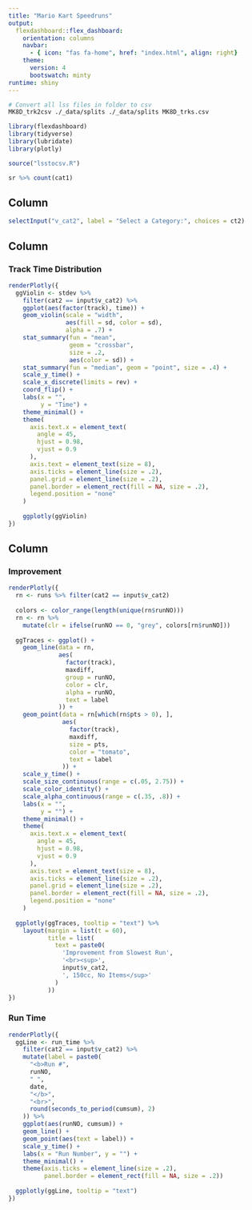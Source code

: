 ```yaml
---
title: "Mario Kart Speedruns"
output:
  flexdashboard::flex_dashboard:
    orientation: columns
    navbar:
      - { icon: "fas fa-home", href: "index.html", align: right}
    theme:
      version: 4
      bootswatch: minty
runtime: shiny
---
```


```bash
# Convert all lss files in folder to csv
MK8D_trk2csv ./_data/splits ./_data/splits MK8D_trks.csv
```

```r
library(flexdashboard)
library(tidyverse)
library(lubridate)
library(plotly)
```

```r
source("lsstocsv.R")

sr %>% count(cat1)
```

Column {.sidebar}
-----------------------------------------------------------------------

```r
selectInput("v_cat2", label = "Select a Category:", choices = ct2)
```


Column {data-width=350}
-----------------------------------------------------------------------

### Track Time Distribution

```r
renderPlotly({
  ggViolin <- stdev %>%
    filter(cat2 == input$v_cat2) %>%
    ggplot(aes(factor(track), time)) +
    geom_violin(scale = "width",
                aes(fill = sd, color = sd),
                alpha = .7) +
    stat_summary(fun = "mean",
                 geom = "crossbar",
                 size = .2,
                 aes(color = sd)) +
    stat_summary(fun = "median", geom = "point", size = .4) +
    scale_y_time() +
    scale_x_discrete(limits = rev) +
    coord_flip() +
    labs(x = "",
         y = "Time") +
    theme_minimal() +
    theme(
      axis.text.x = element_text(
        angle = 45,
        hjust = 0.98,
        vjust = 0.9
      ),
      axis.text = element_text(size = 8),
      axis.ticks = element_line(size = .2),
      panel.grid = element_line(size = .2),
      panel.border = element_rect(fill = NA, size = .2),
      legend.position = "none"
    )
  
    ggplotly(ggViolin)
})
```

Column
-----------------------------------------------------------------------

### Improvement

```r
renderPlotly({
  rn <- runs %>% filter(cat2 == input$v_cat2)
  
  colors <- color_range(length(unique(rn$runNO)))
  rn <- rn %>%
    mutate(clr = ifelse(runNO == 0, "grey", colors[rn$runNO]))
  
  ggTraces <- ggplot() +
    geom_line(data = rn,
              aes(
                factor(track),
                maxdiff,
                group = runNO,
                color = clr,
                alpha = runNO,
                text = label
              )) +
    geom_point(data = rn[which(rn$pts > 0), ],
               aes(
                 factor(track),
                 maxdiff,
                 size = pts,
                 color = "tomato",
                 text = label
               )) +
    scale_y_time() +
    scale_size_continuous(range = c(.05, 2.75)) +
    scale_color_identity() +
    scale_alpha_continuous(range = c(.35, .8)) +
    labs(x = "",
         y = "") +
    theme_minimal() +
    theme(
      axis.text.x = element_text(
        angle = 45,
        hjust = 0.98,
        vjust = 0.9
      ),
      axis.text = element_text(size = 8),
      axis.ticks = element_line(size = .2),
      panel.grid = element_line(size = .2),
      panel.border = element_rect(fill = NA, size = .2),
      legend.position = "none"
    )
  
  ggplotly(ggTraces, tooltip = "text") %>%
    layout(margin = list(t = 60),
           title = list(
             text = paste0(
               'Improvement from Slowest Run',
               '<br><sup>',
               input$v_cat2,
               ', 150cc, No Items</sup>'
             )
           ))
})
```

### Run Time

```r
renderPlotly({
  ggLine <- run_time %>%
    filter(cat2 == input$v_cat2) %>%
    mutate(label = paste0(
      "<b>Run #",
      runNO,
      " ",
      date,
      "</b>",
      "<br>",
      round(seconds_to_period(cumsum), 2)
    )) %>%
    ggplot(aes(runNO, cumsum)) +
    geom_line() +
    geom_point(aes(text = label)) +
    scale_y_time() +
    labs(x = "Run Number", y = "") +
    theme_minimal() +
    theme(axis.ticks = element_line(size = .2),
          panel.border = element_rect(fill = NA, size = .2))
  
  ggplotly(ggLine, tooltip = "text")
})
```